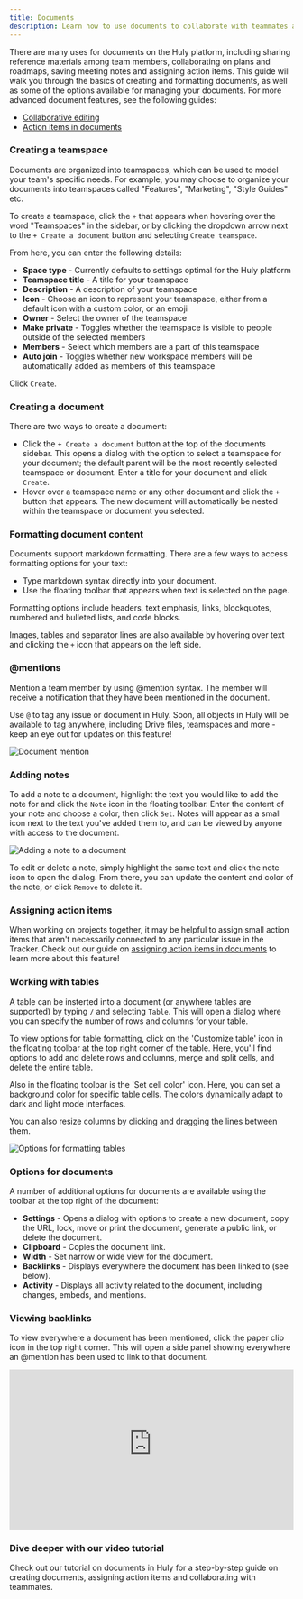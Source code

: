 ```yaml
---
title: Documents
description: Learn how to use documents to collaborate with teammates and organize information.
---
```



There are many uses for documents on the Huly platform, including sharing reference materials among team members, collaborating on plans and roadmaps, saving meeting notes and assigning action items. This guide will walk you through the basics of creating and formatting documents, as well as some of the options available for managing your documents. For more advanced document features, see the following guides:

- [Collaborative editing](/knowledge-management/collaborative-editing)
- [Action items in documents](/knowledge-management/documents-action-items)

### Creating a teamspace

Documents are organized into teamspaces, which can be used to model your team's specific needs. For example, you may choose to organize your documents into teamspaces called "Features", "Marketing", "Style Guides" etc.

To create a teamspace, click the `+` that appears when hovering over the word "Teamspaces" in the sidebar, or by clicking the dropdown arrow next to the `+ Create a document` button and selecting `Create teamspace`.

From here, you can enter the following details:

- **Space type** - Currently defaults to settings optimal for the Huly platform
- **Teamspace title** - A title for your teamspace
- **Description** - A description of your teamspace
- **Icon** - Choose an icon to represent your teamspace, either from a default icon with a custom color, or an emoji
- **Owner** - Select the owner of the teamspace
- **Make private** - Toggles whether the teamspace is visible to people outside of the selected members
- **Members** - Select which members are a part of this teamspace
- **Auto join** - Toggles whether new workspace members will be automatically added as members of this teamspace

Click `Create`.

### Creating a document

There are two ways to create a document:

- Click the `+ Create a document` button at the top of the documents sidebar. This opens a dialog with the option to select a teamspace for your document; the default parent will be the most recently selected teamspace or document. Enter a title for your document and click `Create`.
- Hover over a teamspace name or any other document and click the `+` button that appears. The new document will automatically be nested within the teamspace or document you selected.

### Formatting document content

Documents support markdown formatting. There are a few ways to access formatting options for your text:

- Type markdown syntax directly into your document.
- Use the floating toolbar that appears when text is selected on the page.

Formatting options include headers, text emphasis, links, blockquotes, numbered and bulleted lists, and code blocks.

Images, tables and separator lines are also available by hovering over text and clicking the `+` icon that appears on the left side.

### @mentions

Mention a team member by using @mention syntax. The member will receive a notification that they have been mentioned in the document.

Use `@` to tag any issue or document in Huly. Soon, all objects in Huly will be available to tag anywhere, including Drive files, teamspaces and more - keep an eye out for updates on this feature!

<Image src={documentMention} alt="Document mention" inferSize quality="max" />

### Adding notes

To add a note to a document, highlight the text you would like to add the note for and click the `Note` icon in the floating toolbar. Enter the content of your note and choose a color, then click `Set`. Notes will appear as a small icon next to the text you've added them to, and can be viewed by anyone with access to the document.

<Image
  src={documentNote}
  alt="Adding a note to a document"
  inferSize
  quality="max"
/>

To edit or delete a note, simply highlight the same text and click the note icon to open the dialog. From there, you can update the content and color of the note, or click `Remove` to delete it.

### Assigning action items

When working on projects together, it may be helpful to assign small action items that aren't necessarily connected to any particular issue in the Tracker. Check out our guide on [assigning action items in documents](/knowledge-management/documents-action-items) to learn more about this feature!

### Working with tables

A table can be insterted into a document (or anywhere tables are supported) by typing `/` and selecting `Table`. This will open a dialog where you can specify the number of rows and columns for your table.

To view options for table formatting, click on the 'Customize table' icon in the floating toolbar at the top right corner of the table. Here, you'll find options to add and delete rows and columns, merge and split cells, and delete the entire table.

Also in the floating toolbar is the 'Set cell color' icon. Here, you can set a background color for specific table cells. The colors dynamically adapt to dark and light mode interfaces.

You can also resize columns by clicking and dragging the lines between them.

<Image
  src={tableFormatting}
  alt="Options for formatting tables"
  inferSize
  quality="max"
/>

### Options for documents

A number of additional options for documents are available using the toolbar at the top right of the document:

- **Settings** - Opens a dialog with options to create a new document, copy the URL, lock, move or print the document, generate a public link, or delete the document.
- **Clipboard** - Copies the document link.
- **Width** - Set narrow or wide view for the document.
- **Backlinks** - Displays everywhere the document has been linked to (see below).
- **Activity** - Displays all activity related to the document, including changes, embeds, and mentions.

### Viewing backlinks

To view everywhere a document has been mentioned, click the paper clip icon in the top right corner. This will open a side panel showing everywhere an @mention has been used to link to that document.

<div style="position: relative; padding-top: 56.25%;">
  <iframe
    src="https://customer-davn16od7sue0s1k.cloudflarestream.com/d79854816e2015056dba03d32f65e1d5/iframe?poster=https%3A%2F%2Fcustomer-davn16od7sue0s1k.cloudflarestream.com%2Fd79854816e2015056dba03d32f65e1d5%2Fthumbnails%2Fthumbnail.jpg%3Ftime%3D%26height%3D600"
    loading="lazy"
    style="border: none; position: absolute; top: 0; left: 0; height: 100%; width: 100%;"
    allow="accelerometer; gyroscope; autoplay; encrypted-media; picture-in-picture;"
    allowfullscreen="true"
  ></iframe>
</div>

### Dive deeper with our video tutorial

Check out our tutorial on documents in Huly for a step-by-step guide on creating documents, assigning action items and collaborating with teammates.

<YouTube id="cspdJ5TjFNQ" posterQuality="max" />
